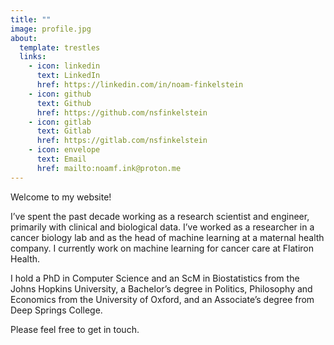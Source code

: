 ```yaml
---
title: ""
image: profile.jpg
about:
  template: trestles
  links:
    - icon: linkedin
      text: LinkedIn
      href: https://linkedin.com/in/noam-finkelstein
    - icon: github
      text: Github
      href: https://github.com/nsfinkelstein
    - icon: gitlab
      text: Gitlab
      href: https://gitlab.com/nsfinkelstein
    - icon: envelope
      text: Email
      href: mailto:noamf.ink@proton.me
---
```


Welcome to my website!

I've spent the past decade working as a research scientist and engineer, primarily with clinical and
biological data. I've worked as a researcher in a cancer biology lab and as the head of machine
learning at a maternal health company. I currently work on machine learning for cancer care at
Flatiron Health.

I hold a PhD in Computer Science and an ScM in Biostatistics from the Johns Hopkins University, a
Bachelor's degree in Politics, Philosophy and Economics from the University of Oxford, and an
Associate's degree from Deep Springs College.

Please feel free to get in touch.
